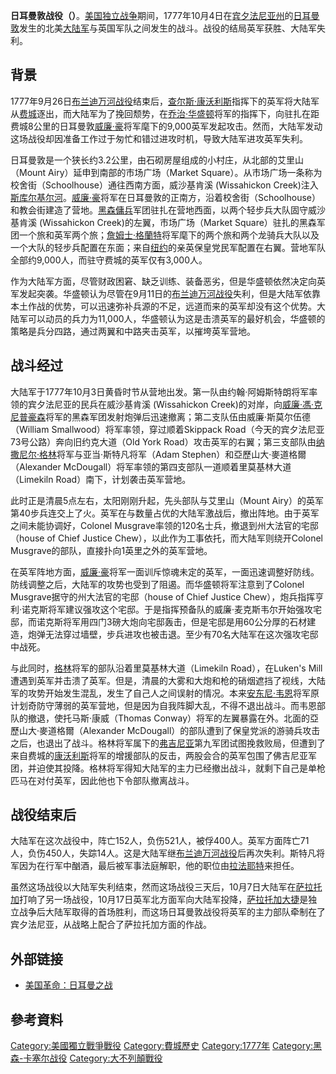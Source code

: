 
{{Infobox military conflict
| partof      =[[美国独立战争|美国独立战争]]
| image = File:Germantown.jpg
| image_size = 300
| caption     = [[大陆军|大陆军]]强攻英军据守的州大法官宅邸。
| date        = 1777年10月4日
| place       = [[日耳曼敦_(费城)|日耳曼敦 (费城)]]、[[宾夕法尼亚州|宾夕法尼亚州]]
| result      = 英军获胜
|combatant2   = {{flagcountry|United States|1777}}
* {{flagicon image|CONGRESSOWN.jpg}} [[加拿大皇家军团|加拿大皇家军团]]
|combatant1  = {{flagcountry|Kingdom of Great Britain}}
|commander2  = {{flagdeco|United States|1777}} [[乔治·华盛顿|乔治·华盛顿]]<br>{{flagdeco|United States|1777}} [[纳撒尼尔·格林|纳撒尼尔·格林]] <br>{{flagdeco|United States|1777}} [[约翰·沙利文|约翰·沙利文]]<br>{{flagdeco|United States|1777}} [[安东尼·韦恩|安东尼·韦恩]]
|commander1  = {{flagdeco|Kingdom of Great Britain}} [[威廉·豪|威廉·豪]]<br> {{flagdeco|Kingdom of Great Britain}} [[查爾斯·康沃利斯|查爾斯·康沃利斯]]<br>{{flagdeco|Hesse}} [[威廉·馮·克尼普豪森|威廉·馮·克尼普豪森]]
| strength2   = 11,000人<ref>Ward, p. 362. "Washington informed Congress on September 28 that he had 8,000 Continentals and 3,000 militia at Pennypacker's Mill"</ref>
| strength1   = 9,000人<ref name=autogenerated5 />
| casualties2 = 1,111人
----152人死亡<ref name=ward371>Ward, p. 371.</ref> <br> 521人受傷<ref name=ward371/> <br> 438人被俘
| casualties1 = 533人
----71人死亡<br> 448人受傷<br> 14人失蹤<ref name=McGuire128>McGuire, p. 128.</ref>
}}
{{Campaignbox 費城戰役}}

'''日耳曼敦战役（{{lang-en|Battle of Germantown}}）'''。[[美国独立战争|美国独立战争]]期间，1777年10月4日在[[宾夕法尼亚州|宾夕法尼亚州]]的[[日耳曼敦_(費城)|日耳曼敦]]发生的北美[[大陆军|大陆军]]与英国军队之间发生的战斗。战役的结局英军获胜、大陆军失利。

==背景==
1777年9月26日[[布兰迪万河战役|布兰迪万河战役]]结束后，[[查尔斯·康沃利斯|查尔斯·康沃利斯]]指挥下的英军将大陆军从[[费城|费城]]逐出，而大陆军为了挽回颓势，在[[乔治·华盛顿|乔治·华盛顿]]将军的指挥下，向驻扎在距费城8公里的日耳曼敦[[威廉·豪|威廉·豪]]将军麾下的9,000英军发起攻击。然而，大陆军发动这场战役却因准备工作过于匆忙和错过进攻时机，导致大陆军进攻英军失利。

日耳曼敦是一个狭长约3.2公里，由石砌房屋组成的小村庄，从北部的艾里山（Mount Airy）延申到南部的市场广场（Market Square）。从市场广场一条称为校舍街（Schoolhouse）通往西南方面，威沙基肯溪 (Wissahickon Creek)注入[[斯库尔基尔河|斯库尔基尔河]]。[[威廉·豪|威廉·豪]]将军在日耳曼敦的正南方，沿着校舍街（Schoolhouse）和教会街建造了营地。[[黑森傭兵|黑森傭兵]]军团驻扎在营地西面，以两个轻步兵大队固守威沙基肯溪 (Wissahickon Creek)的左翼，市场广场（Market Square）驻扎的黑森军团一个旅和英军两个旅；[[詹姆士·格蘭特|詹姆士·格蘭特]]将军麾下的两个旅和两个龙骑兵大队以及一个大队的轻步兵配置在东面；来自[[纽约|纽约]]的亲英保皇党民军配置在右翼。营地军队全部约9,000人，而驻守费城的英军仅有3,000人。

作为大陆军方面，尽管财政困窘、缺乏训练、装备恶劣，但是华盛顿依然决定向英军发起突袭。华盛顿认为尽管在9月11日的[[布兰迪万河战役|布兰迪万河战役]]失利，但是大陆军依靠本土作战的优势，可以迅速弥补兵源的不足，远道而来的英军却没有这个优势。大陆军可以动员的兵力为11,000人，华盛顿认为这是击溃英军的最好机会，华盛顿的策略是兵分四路，通过两翼和中路夹击英军，以摧垮英军营地。

==战斗经过==
大陆军于1777年10月3日黄昏时节从营地出发。第一队由约翰·阿姆斯特朗将军率领的宾夕法尼亚的民兵在威沙基肯溪 (Wissahickon Creek)的对岸，向[[威廉·馮·克尼普豪森|威廉·馮·克尼普豪森]]将军的黑森军团发射炮弹后迅速撤离；第二支队伍由威廉·斯莫尔伍德（William Smallwood）将军率领，穿过顺着Skippack Road（今天的宾夕法尼亚73号公路）奔向旧约克大道（Old York Road）攻击英军的右翼；第三支部队由[[纳撒尼尔·格林|纳撒尼尔·格林]]将军与亚当·斯特凡将军（Adam Stephen）和亞歷山大·麥道格爾（Alexander McDougall）将军率领的第四支部队一道顺着里莫基林大道（Limekiln Road）南下，计划袭击英军营地。

此时正是清晨5点左右，太阳刚刚升起，先头部队与艾里山（Mount Airy）的英军第40步兵连交上了火。英军在与数量占优的大陆军激战后，撤出阵地。由于英军之间未能协调好，Colonel Musgrave率领的120名士兵，撤退到州大法官的宅邸（house of Chief Justice Chew），以此作为工事依托，而大陆军则绕开Colonel Musgrave的部队，直接扑向1英里之外的英军营地。

在英军阵地方面，[[威廉·豪|威廉·豪]]将军一面训斥惊魂未定的英军，一面迅速调整好防线。防线调整之后，大陆军的攻势也受到了阻遏。而华盛顿将军注意到了Colonel Musgrave据守的州大法官的宅邸（house of Chief Justice Chew），炮兵指挥亨利·诺克斯将军建议强攻这个宅邸。于是指挥预备队的威廉·麦克斯韦尔开始强攻宅邸，而诺克斯将军用四门3磅大炮向宅邸轰击，但是宅邸是用60公分厚的石材建造，炮弹无法穿过墙壁，步兵进攻也被击退。至少有70名大陆军在这次强攻宅邸中战死。

与此同时，[[纳撒尼尔·格林|格林]]将军的部队沿着里莫基林大道（Limekiln Road），在Luken's Mill遭遇到英军并击溃了英军。但是，清晨的大雾和大炮和枪的硝烟遮挡了视线，大陆军的攻势开始发生混乱，发生了自己人之间误射的情况。本来[[安东尼·韦恩|安东尼·韦恩]]将军原计划奇防守薄弱的英军营地，但是因为自我阵脚大乱，不得不退出战斗。而韦恩部队的撤退，使托马斯·康威（Thomas Conway）将军的左翼暴露在外。北面的亞歷山大·麥道格爾（Alexander McDougall）的部队遭到了保皇党派的游骑兵攻击之后，也退出了战斗。格林将军属下的[[弗吉尼亚|弗吉尼亚]]第九军团试图挽救败局，但遭到了来自费城的[[康沃利斯|康沃利斯]]将军的增援部队的反击，两股会合的英军包围了佛吉尼亚军团，并迫使其投降。格林将军得知大陆军的主力已经撤出战斗，就剩下自己是单枪匹马在对付英军，因此他也下令部队撤离战斗。

==战役结束后==
大陆军在这次战役中，阵亡152人，负伤521人，被俘400人。英军方面阵亡71人，负伤450人，失踪14人。这是大陆军继[[布兰迪万河战役|布兰迪万河战役]]后再次失利。斯特凡将军因为在行军中酗酒，最后被军事法庭解职，他的职位由[[拉法耶特侯爵|拉法耶特]]来担任。

虽然这场战役以大陆军失利结束，然而这场战役三天后，10月7日大陆军在[[萨拉托加|萨拉托加]]打响了另一场战役，10月17日英军北方面军向大陆军投降，[[萨拉托加大捷|萨拉托加大捷]]是独立战争后大陆军取得的首场胜利，而这场日耳曼敦战役将英军的主力部队牵制在了宾夕法尼亚，从战略上配合了萨拉托加方面的作战。

==外部链接==
* [https://zhcn.eferrit.com/%E7%BE%8E%E5%9B%BD%E9%9D%A9%E5%91%BD%EF%BC%9A%E6%97%A5%E8%80%B3%E6%9B%BC%E4%B9%8B%E6%88%98/ 美国革命：日耳曼之战] {{Wayback|url=https://zhcn.eferrit.com/%E7%BE%8E%E5%9B%BD%E9%9D%A9%E5%91%BD%EF%BC%9A%E6%97%A5%E8%80%B3%E6%9B%BC%E4%B9%8B%E6%88%98/ |date=20210605044711 }}

== 參考資料 ==
{{reflist}}

{{喬治·華盛頓}}
[[Category:美國獨立戰爭戰役|Category:美國獨立戰爭戰役]]
[[Category:費城歷史|Category:費城歷史]]
[[Category:1777年|Category:1777年]]
[[Category:黑森-卡塞尔战役|Category:黑森-卡塞尔战役]]
[[Category:大不列顛戰役|Category:大不列顛戰役]]